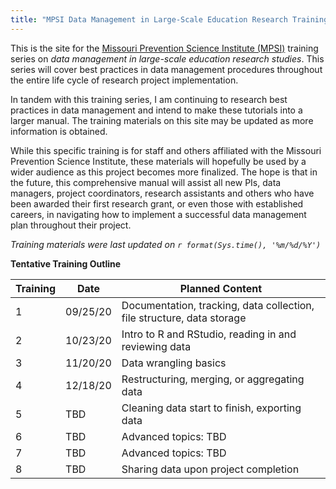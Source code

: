 ```yaml
---
title: "MPSI Data Management in Large-Scale Education Research Training Series"
---
```


This is the site for the [Missouri Prevention Science Institute (MPSI)](http://moprevention.org/) training series on *data management in large-scale education research studies*. This series will cover best practices in data management procedures throughout the entire life cycle of research project implementation. 

In tandem with this training series, I am continuing to research best practices in data management and intend to make these tutorials into a larger manual. The training materials on this site may be updated as more information is obtained.

While this specific training is for staff and others affiliated with the Missouri Prevention Science Institute, these materials will hopefully be used by a wider audience as this project becomes more finalized. The hope is that in the future, this comprehensive manual will assist all new PIs, data managers, project coordinators, research assistants and others who have been awarded their first research grant, or even those with established careers, in navigating how to implement a successful data management plan throughout their project.

*Training materials were last updated on `r format(Sys.time(), '%m/%d/%Y')`*  
  
  

**Tentative Training Outline** 

| Training | Date     | Planned Content                                                       |
|----------|----------|-----------------------------------------------------------------------|
|1         | 09/25/20 |Documentation, tracking, data collection, file structure, data storage |
|2         | 10/23/20 |Intro to R and RStudio, reading in and reviewing data                  |
|3         | 11/20/20 |Data wrangling basics                                                  |
|4         | 12/18/20 |Restructuring, merging, or aggregating data                            |
|5         | TBD      |Cleaning data start to finish, exporting data                          |
|6         | TBD      |Advanced topics: TBD                                                   |
|7         | TBD      |Advanced topics: TBD                                                   |
|8         | TBD      |Sharing data upon project completion                                   |